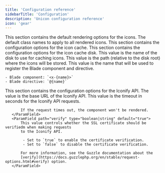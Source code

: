 ```yaml
---
title: 'Configuration reference'
sidebarTitle: 'Configuration'
description: 'Unicon configuration reference'
icon: 'gear'
---
```


<ParamField path="defaults" type="map">
    This section contains the default rendering options for the icons.
    <Expandable title="defaults" defaultOpen={true}>
        <ParamField path="class" type="string" default="">
            The default class names to apply to all rendered icons.
        </ParamField>
    </Expandable>
</ParamField>
<ParamField path="cache" type="map">
    This section contains the configuration options for the icon cache.
    <Expandable title="cache" defaultOpen={true}>
        <ParamField path="disk" type="map">
        This section contains the configuration options for the icon cache disk.
        <Expandable title="disk" defaultOpen={true}>
            <ParamField path="driver" type="string" default="local">
                This value is the name of the disk to use for caching icons.
            </ParamField>
            <ParamField path="path" type="string" default="icons">
                This value is the path (relative to the disk root) where the icons will be stored.
            </ParamField>
        </Expandable>
        </ParamField>
    </Expandable>
</ParamField>
<ParamField path="name" type="string" default="icon">
    This value is the name that will be used to register the Blade component and directive.
    
    - Blade component: `<x-{name}>`
    - Blade directive: `@{name}`
</ParamField>
<ParamField path="iconify" type="map">
   This section contains the configuration options for the Iconify API.
   <Expandable title="iconify" defaultOpen={true}>
       <ParamField path="url" type="string" default="https://api.iconify.design">
           The value is the base URL of the Iconify API.
       </ParamField>
       <ParamField path="timeout" type="integer" default="5">
           This value is the timeout in seconds for the Iconify API requests.

           If the request times out, the component won't be rendered.
       </ParamField>
       <ParamField path="verify" type="boolean|string" default="true">
           This value controls whether the SSL certificate should be verifiedm when making requests
           to the Iconify API.

            - Set to `true` to enable the certificate verification.
            - Set to `false` to disable the certificate verification.

           For more information, see the Guzzle documentation about the 
           [verify](https://docs.guzzlephp.org/en/stable/request-options.html#verify) option.
       </ParamField>
   </Expandable>
</ParamField>